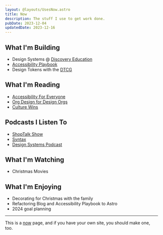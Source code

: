 ```yaml
---
layout: @layouts/UsesNow.astro
title: Now
description: The stuff I use to get work done.
pubDate: 2023-12-04
updatedDate: 2023-12-16
---
```


## What I'm Building

- Design Systems @ [Discovery Education](https://www.discoveryeducation.com/)
- [Accessibility Playbook](https://accessibility.blind3y3design.com/)
- Design Tokens with the [DTCG](https://www.designtokens.org/)

## What I'm Reading

- [Accessibility For Everyone](https://abookapart.com/products/accessibility-for-everyone)
- [Org Design for Design Orgs](https://orgdesignfordesignorgs.com/)
- [Culture Wins](https://www.vanderbloemen.com/culture-wins-book)

## Podcasts I Listen To

- [ShopTalk Show](https://shoptalkshow.com/)
- [Syntax](https://syntax.fm/)
- [Design Systems Podcast](https://www.designsystemspodcast.com/)

## What I'm Watching

- Christmas Movies

## What I'm Enjoying

- Decorating for Christmas with the family
- Refactoring Blog and Accessibility Playbook to Astro
- 2024 goal planning

---

This is a [now](https://nownownow.com/about) page, and if you have your own site, you should make one, too.
